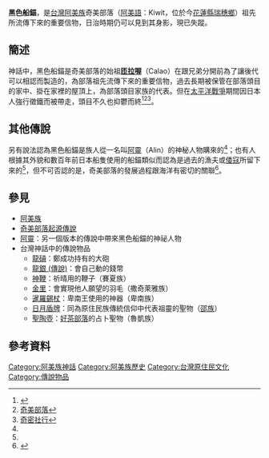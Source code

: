 '''黑色船錨'''，是[[台灣|台灣]][[阿美族|阿美族]]奇美部落（[[阿美語|阿美語]]：Kiwit，位於今[[花蓮縣|花蓮縣]][[瑞穗鄉|瑞穗鄉]]）祖先所流傳下來的重要信物，日治時期仍可以見到其身影，現已失蹤。
==簡述==
神話中，黑色船錨是奇美部落的始祖'''[[奇美部落起源傳說|匝拉喔]]'''（Calao）在跟兄弟分開前為了讓後代可以相認而製造的，為部落祖先流傳下來的重要信物，過去長期被保管在部落頭目的家中、掛在家裡的屋頂上，為部落頭目家族的代表。但在[[太平洋戰爭|太平洋戰爭]]期間因日本人強行徵鐵而被帶走，頭目不久也抑鬱而終<ref name="番族慣習調查報告書第五卷排灣族．第二卷">{{cite book|last=|first=|date=2003-10-01|title=番族慣習調查報告書第二卷阿美族、卑南族|url=https://tm.ncl.edu.tw/article?u=022_004_00003743&lang=chn|location=|publisher=中央研究院民族所|page=|isbn=9789576717352|author=臺灣總督府臨時臺灣舊慣調查會|access-date=2021-02-03|archive-date=2021-01-28|archive-url=https://web.archive.org/web/20210128064743/https://tm.ncl.edu.tw/article?u=022_004_00003743&lang=chn|dead-url=no}}</ref><ref>[https://www.facebook.com/kiwit01/posts/143103662419271/ 奇美部落]</ref><ref name="奇密社行">[https://www.facebook.com/notes/1095439350927825/ 奇密社行]</ref>。
==其他傳說==
另有說法認為黑色船錨是族人從一名叫[[阿靈_(奇美部落)|阿靈]]（Alin）的神秘人物購來的<ref name="番族慣習調查報告書第五卷排灣族．第二卷"/>；也有人根據其外貌和數百年前日本船隻使用的船錨類似而認為是過去的漁夫或[[倭寇|倭寇]]所留下來的<ref name="奇密社行"/>，但不可否認的是，奇美部落的發展過程跟海洋有密切的關聯<ref name="奇密祠">{{cite web|url=https://culture.hccc.gov.tw/zh-tw/archives/detail/artwork-9552|title=奇密祠|accessdate=|archive-date=2021-02-08|archive-url=https://web.archive.org/web/20210208050313/https://culture.hccc.gov.tw/zh-tw/archives/detail/artwork-9552|dead-url=no}}</ref>。
==參見==
*[[阿美族|阿美族]]
*[[奇美部落起源傳說|奇美部落起源傳說]]
*[[阿靈_(奇美部落)|阿靈]]：另一個版本的傳說中帶來黑色船錨的神祕人物
*台灣神話中的傳說物品
**[[龍碽|龍碽]]：鄭成功持有的大砲
**[[龍銀_(傳說)|龍銀 (傳說)]]：會自己動的錢幣
**[[神鞭|神鞭]]：祈晴用的鞭子（賽夏族）
**[[金里|金里]]：會實現他人願望的羽毛（撒奇萊雅族）
**[[暹羅錫杖|暹羅錫杖]]：卑南王使用的神器（卑南族）
**[[日月盾牌|日月盾牌]]：同為原住民族傳統信仰中代表祖靈的聖物（[[邵族|邵族]]）
**[[聖陶壺|聖陶壺]]：[[好茶村|好茶部落]]的占卜聖物（魯凱族）

==參考資料==
{{reflist}}

[[Category:阿美族神話|Category:阿美族神話]]
[[Category:阿美族歷史|Category:阿美族歷史]]
[[Category:台灣原住民文化|Category:台灣原住民文化]]
[[Category:傳說物品|Category:傳說物品]]
{{Myth-stub}}